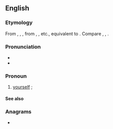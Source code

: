 {{also|Thyself}}
==English==

===Etymology===
From {{inh|en|enm|thy-selfe}}, {{m|enm|thiself}}, {{m|enm|thi-zelf}}, from {{der|en|ang|þīnes silfes}}, {{m|ang|þīnre sylfre}}, etc., equivalent to {{compound|en|thy|self}}. Compare {{cog|enm|thou-self}}, {{cog|ang|þē sylfum}}, {{m|ang|þē selfum}}.

===Pronunciation===
* {{IPA|en|/ðaɪˈsɛlf/}}
* {{hyph|en|thy|self}}

===Pronoun===
{{head|en|pronoun|cat2=second person pronouns}}

# {{lb|en|archaic|literary|dialectal}} [[yourself]] {{qualifier|as the object of a verb or preposition or as an intensifier}}; {{non-gloss definition|reflexive case of ''[[thou]]''}}
#: {{ux|en|Thou hast only '''thyself''' to blame.}}
#: {{ux|en|Thou '''thyself''' art to blame.}}

====See also====
{{English personal pronouns}}

===Anagrams===
* {{anagrams|en|a=efhlsty|Flythes}}